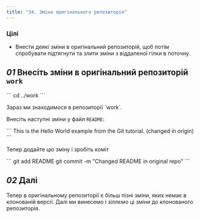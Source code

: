 ```yaml
---
title: "34. Зміна оригінального репозиторія"
---
```


### Цілі

- Внести деякі зміни в оригінальний репозиторій, щоб потім спробувати підтягнути та злити зміни з віддаленої гілки в поточну.

## _01_ Внесіть зміни в оригінальний репозиторій `work`

<Run>
```
cd ../work
```
</Run>

<p className="highlight">Зараз ми знаходимося в репозиторії `work`.</p>

Внесіть наступні зміни у файл `README`:

<File file="README">
```
This is the Hello World example from the Git tutorial.
(changed in origin)
```
</File>

Тепер додайте цю зміну і зробіть коміт

<Run>
```
git add README
git commit -m "Changed README in original repo"
```
</Run>

## _02_ Далі

Тепер в оригінальному репозиторії є більш пізні зміни, яких немає в клонованій версії. Далі ми винесемо і зіллємо ці зміни до клонованого репозиторія.